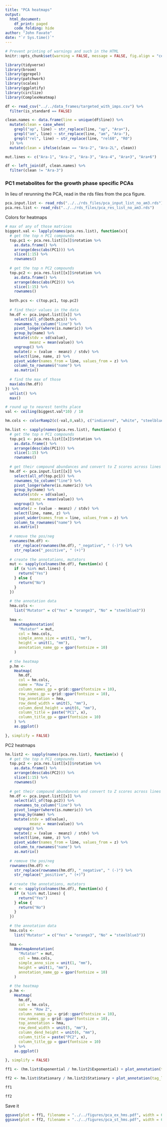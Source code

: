 ```yaml
---
title: "PCA heatmaps"
output: 
  html_document:
    df_print: paged
    code_folding: hide
author: "John Favate"
date: "`r Sys.time()`"
---
```


<style type="text/css">
.main-container {
  max-width: 1500px;
  margin-left: auto;
  margin-right: auto;
}
</style>

```r
# Prevent printing of warnings and such in the HTML
knitr::opts_chunk$set(warning = FALSE, message = FALSE, fig.align = "center")
```

```r
library(tidyverse)
library(broom)
library(ggrepel)
library(patchwork)
library(scales)
library(ggplotify)
library(circlize)
library(ComplexHeatmap)

df <- read_csv("../../data_frames/targeted_with_imps.csv") %>% 
  filter(is_standard == FALSE)

clean.names <- data.frame(line = unique(df$line)) %>%
  mutate(clean = case_when(
    grepl("ap", line) ~ str_replace(line, "ap", "Ara+"),
    grepl("am", line) ~ str_replace(line, "am", "Ara-"),
    grepl("rel", line) ~ str_replace(line, "rel60", "R0")
  )) %>% 
  mutate(clean = ifelse(clean == "Ara-2", "Ara-2L", clean))

mut.lines <- c("Ara-1", "Ara-2", "Ara-3", "Ara-4", "Ara+3", "Ara+6")

df <- left_join(df, clean.names) %>% 
  filter(clean != "Ara-3")
```

### PC1 metabolites for the growth phase specific PCAs

In lieu of rerunning the PCA, read in the rds files from the pca figure.
```r
pca.input.list <- read_rds("../../rds_files/pca_input_list_no_am3.rds")
pca.res.list <- read_rds("../../rds_files/pca_res_list_no_am3.rds")
```

Colors for heatmaps
```r
# max of any of those matrices
biggest.val <- lapply(names(pca.res.list), function(x){
  # get the top n PC1 compounds
  top.pc1 <- pca.res.list[[x]]$rotation %>%
    as.data.frame() %>%
    arrange(desc(abs(PC1))) %>%
    slice(1:15) %>%
    rownames()
  
  # get the top n PC2 compounds
  top.pc2 <- pca.res.list[[x]]$rotation %>%
    as.data.frame() %>%
    arrange(desc(abs(PC2))) %>%
    slice(1:15) %>%
    rownames()
  
  both.pcs <- c(top.pc1, top.pc2)
  
  # find their values in the data
  hm.df <- pca.input.list[[x]] %>%
    select(all_of(both.pcs)) %>%
    rownames_to_column("line") %>%
    pivot_longer(where(is.numeric)) %>%
    group_by(name) %>%
    mutate(stdv = sd(value),
           meanz = mean(value)) %>%
    ungroup() %>%
    mutate(z = (value - meanz) / stdv) %>%
    select(line, name, z) %>%
    pivot_wider(names_from = line, values_from = z) %>%
    column_to_rownames("name") %>%
    as.matrix()
  
  # find the max of those
  max(abs(hm.df))
}) %>% 
  unlist() %>% 
  max()

# round up to nearest tenths place
val <- ceiling(biggest.val*10) / 10

hm.cols <- colorRamp2(c(-val,0,val), c("indianred", "white", "steelblue"))
```

```r
hm.list <- sapply(names(pca.res.list), function(x) {
  # get the top n PC1 compounds
  top.pc1 <- pca.res.list[[x]]$rotation %>%
    as.data.frame() %>%
    arrange(desc(abs(PC1))) %>%
    slice(1:15) %>%
    rownames()
  
  # get their compound abundances and convert to Z scores across lines
  hm.df <- pca.input.list[[x]] %>%
    select(all_of(top.pc1)) %>%
    rownames_to_column("line") %>%
    pivot_longer(where(is.numeric)) %>%
    group_by(name) %>%
    mutate(stdv = sd(value),
           meanz = mean(value)) %>%
    ungroup() %>%
    mutate(z = (value - meanz) / stdv) %>%
    select(line, name, z) %>%
    pivot_wider(names_from = line, values_from = z) %>%
    column_to_rownames("name") %>%
    as.matrix()
  
  # remove the pos/neg
  rownames(hm.df) <-
    str_replace(rownames(hm.df), "_negative", " (-)") %>%
    str_replace("_positive", " (+)")
  
  # create the annotations, mutators
  mut <- sapply(colnames(hm.df), function(x) {
    if (x %in% mut.lines) {
      return("Yes")
    } else {
      return("No")
    }
  })
  
  # the annotation data
  hma.cols <-
    list("Mutator" = c("Yes" = "orange3", "No" = "steelblue3"))
  
  hma <-
    HeatmapAnnotation(
      "Mutator" = mut,
      col = hma.cols,
      simple_anno_size = unit(1, "mm"),
      height = unit(1, "mm"),
      annotation_name_gp = gpar(fontsize = 10)
    )
  
  # the heatmap
  p.hm <-
    Heatmap(
      hm.df,
      col = hm.cols,
      name = "Row Z",
      column_names_gp = grid::gpar(fontsize = 10),
      row_names_gp = grid::gpar(fontsize = 10),
      top_annotation = hma,
      row_dend_width = unit(5, "mm"),
      column_dend_height = unit(6, "mm"),
      column_title = paste("PC1", x),
      column_title_gp = gpar(fontsize = 10)
    ) %>%
    as.ggplot()
  
}, simplify = FALSE)
```

PC2 heatmaps
```r
hm.list2 <- sapply(names(pca.res.list), function(x) {
  # get the top n PC1 compounds
  top.pc2 <- pca.res.list[[x]]$rotation %>%
    as.data.frame() %>%
    arrange(desc(abs(PC2))) %>%
    slice(1:15) %>%
    rownames()
  
  # get their compound abundances and convert to Z scores across lines
  hm.df <- pca.input.list[[x]] %>%
    select(all_of(top.pc2)) %>%
    rownames_to_column("line") %>%
    pivot_longer(where(is.numeric)) %>%
    group_by(name) %>%
    mutate(stdv = sd(value),
           meanz = mean(value)) %>%
    ungroup() %>%
    mutate(z = (value - meanz) / stdv) %>%
    select(line, name, z) %>%
    pivot_wider(names_from = line, values_from = z) %>%
    column_to_rownames("name") %>%
    as.matrix()
  
  # remove the pos/neg
  rownames(hm.df) <-
    str_replace(rownames(hm.df), "_negative", " (-)") %>%
    str_replace("_positive", " (+)")
  
  # create the annotations, mutators
  mut <- sapply(colnames(hm.df), function(x) {
    if (x %in% mut.lines) {
      return("Yes")
    } else {
      return("No")
    }
  })
  
  # the annotation data
  hma.cols <-
    list("Mutator" = c("Yes" = "orange3", "No" = "steelblue3"))
  
  hma <-
    HeatmapAnnotation(
      "Mutator" = mut,
      col = hma.cols,
      simple_anno_size = unit(1, "mm"),
      height = unit(1, "mm"),
      annotation_name_gp = gpar(fontsize = 10)
    )
  
  # the heatmap
  p.hm <-
    Heatmap(
      hm.df,
      col = hm.cols,
      name = "Row Z",
      column_names_gp = grid::gpar(fontsize = 10),
      row_names_gp = grid::gpar(fontsize = 10),
      top_annotation = hma,
      row_dend_width = unit(5, "mm"),
      column_dend_height = unit(6, "mm"),
      column_title = paste("PC2", x),
      column_title_gp = gpar(fontsize = 10)
    ) %>%
    as.ggplot()
  
}, simplify = FALSE)
```

```r
ff1 <- (hm.list$Exponential / hm.list2$Exponential) + plot_annotation(tag_levels = "A")

ff2 <- hm.list$Stationary / hm.list2$Stationary + plot_annotation(tag_levels = "A")

ff1

ff2
```

Save it
```r
ggsave(plot = ff1, filename = "../../figures/pca_ex_hms.pdf", width = 6.5, height = 7.5)
ggsave(plot = ff2, filename = "../../figures/pca_st_hms.pdf", width = 6.5, height = 7.5)
```